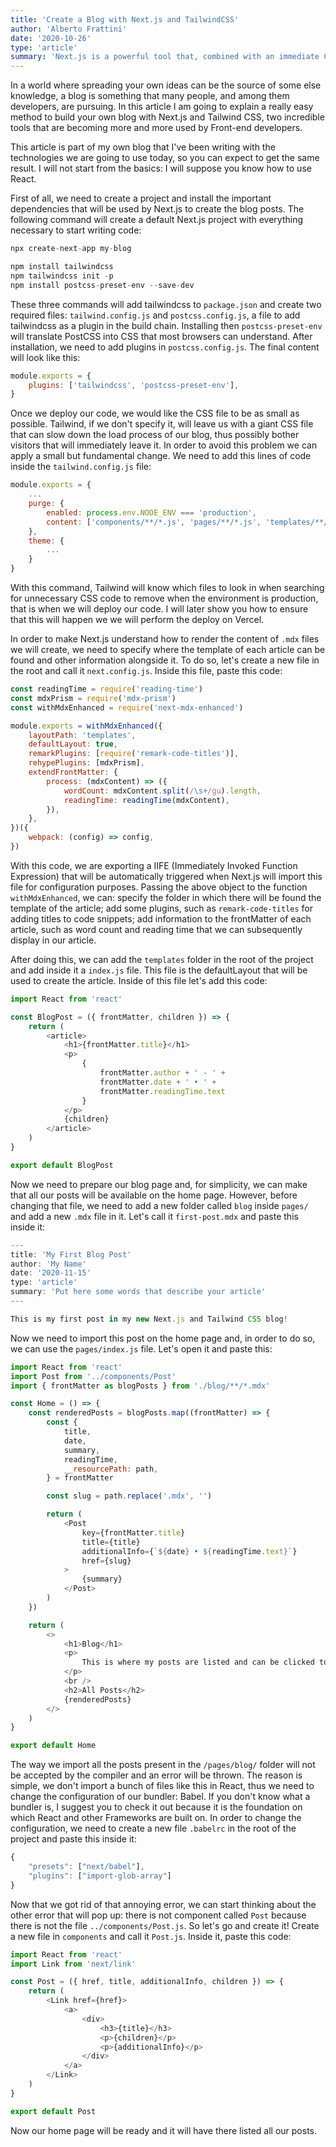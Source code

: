 ```yaml
---
title: 'Create a Blog with Next.js and TailwindCSS'
author: 'Alberto Frattini'
date: '2020-10-26'
type: 'article'
summary: 'Next.js is a powerful tool that, combined with an immediate CSS framework such as Tailwind, gives the developer few things to think about and start creating amazing websites right out of the box.'
---
```


In a world where spreading your own ideas can be the source of some else knowledge, a blog is something that many people, and among them
developers, are pursuing. In this article I am going to explain a really easy method to build your own blog with Next.js and Tailwind CSS, two
incredible tools that are becoming more and more used by Front-end developers.

This article is part of my own blog that I've been writing with the technologies we are going to use today, so you can expect 
to get the same result. I will not start from the basics: I will suppose you know how to use React.

First of all, we need to create a project and install the important dependencies that will be used by Next.js to create the 
blog posts. The following command will create a default Next.js project with everything necessary to start writing code:

```js
npx create-next-app my-blog
```



```js
npm install tailwindcss
npm tailwindcss init -p
npm install postcss-preset-env --save-dev
```

These three commands will add tailwindcss to `package.json` and create two required files: `tailwind.config.js` and 
`postcss.config.js`, a file to add tailwindcss as a plugin in the build chain. Installing then `postcss-preset-env` will 
translate PostCSS into CSS that most browsers can understand. After installation, we need to add plugins in `postcss.config.js`. 
The final content will look like this:

```js:postcss.config.js
module.exports = {
    plugins: ['tailwindcss', 'postcss-preset-env'],
}
```

Once we deploy our code, we would like the CSS file to be as small as possible. Tailwind, if we don't specify it, will leave us
with a giant CSS file that can slow down the load process of our blog, thus possibly bother visitors that will immediately leave it.
In order to avoid this problem we can apply a small but fundamental change. We need to add this lines of code inside the 
`tailwind.config.js` file:

```js:postcss.config.js
module.exports = {
    ...
    purge: {
        enabled: process.env.NODE_ENV === 'production',
        content: ['components/**/*.js', 'pages/**/*.js', 'templates/**/*.js'],
    },
    theme: {
        ...
    }
}
```

With this command, Tailwind will know which files to look in when searching for unnecessary CSS code to remove when the environment
is production, that is when we will deploy our code. I will later show you how to ensure that this will happen we we will perform
the deploy on Vercel.

In order to make Next.js understand how to render the content of `.mdx` files we will create, we need to specify where the template
of each article can be found and other information alongside it. To do so, let's create a new file in the root and call it `next.config.js`.
Inside this file, paste this code:

```js
const readingTime = require('reading-time')
const mdxPrism = require('mdx-prism')
const withMdxEnhanced = require('next-mdx-enhanced')

module.exports = withMdxEnhanced({
    layoutPath: 'templates',
    defaultLayout: true,
    remarkPlugins: [require('remark-code-titles')],
    rehypePlugins: [mdxPrism],
    extendFrontMatter: {
        process: (mdxContent) => ({
            wordCount: mdxContent.split(/\s+/gu).length,
            readingTime: readingTime(mdxContent),
        }),
    },
})({
    webpack: (config) => config,
})
```

With this code, we are exporting a IIFE (Immediately Invoked Function Expression) that will be automatically triggered when Next.js
will import this file for configuration purposes. Passing the above object to the function `withMdxEnhanced`, we can: specify the 
folder in which there will be found the template of the article; add some plugins, such as `remark-code-titles` for adding titles 
to code snippets; add information to the frontMatter of each article, such as word count and reading time that we can subsequently 
display in our article.

After doing this, we can add the `templates` folder in the root of the project and add inside it a `index.js` file. This file
is the defaultLayout that will be used to create the article. Inside of this file let's add this code:

```js
import React from 'react'

const BlogPost = ({ frontMatter, children }) => {
    return (
        <article>
            <h1>{frontMatter.title}</h1>
            <p>
                {
                    frontMatter.author + ' - ' +
                    frontMatter.date + ' • ' + 
                    frontMatter.readingTime.text
                }
            </p>
            {children}
        </article>
    )
}

export default BlogPost
```

Now we need to prepare our blog page and, for simplicity, we can make that all our posts will be available on the home page. However, 
before changing that file, we need to add a new folder called `blog` inside `pages/` and add a new `.mdx` file in it. 
Let's call it `first-post.mdx` and paste this inside it:

```js
---
title: 'My First Blog Post'
author: 'My Name'
date: '2020-11-15'
type: 'article'
summary: 'Put here some words that describe your article'
---

This is my first post in my new Next.js and Tailwind CSS blog!
```

Now we need to import this post on the home page and, in order to do so, we can use the `pages/index.js` file. Let's open it and paste this:

```js:pages/index.js
import React from 'react'
import Post from '../components/Post'
import { frontMatter as blogPosts } from './blog/**/*.mdx'

const Home = () => {
    const renderedPosts = blogPosts.map((frontMatter) => {
        const {
            title,
            date,
            summary,
            readingTime,
            __resourcePath: path,
        } = frontMatter

        const slug = path.replace('.mdx', '')

        return (
            <Post
                key={frontMatter.title}
                title={title}
                additionalInfo={`${date} • ${readingTime.text}`}
                href={slug}
            >
                {summary}
            </Post>
        )
    })

    return (
        <>
            <h1>Blog</h1>
            <p>
                This is where my posts are listed and can be clicked to read the entire article.
            </p>
            <br />
            <h2>All Posts</h2>
            {renderedPosts}
        </>
    )
}

export default Home

```

The way we import all the posts present in the `/pages/blog/` folder will not be accepted by the compiler and an error will be thrown.
The reason is simple, we don't import a bunch of files like this in React, thus we need to change the configuration of our bundler: Babel.
If you don't know what a bundler is, I suggest you to check it out because it is the foundation on which React and other Frameworks
are built on. In order to change the configuration, we need to create a new file `.babelrc` in the root of the project and paste this inside
it:

```js
{
    "presets": ["next/babel"],
    "plugins": ["import-glob-array"]
}
```

Now that we got rid of that annoying error, we can start thinking about the other error that will pop up: there is not component
called `Post` because there is not the file `../components/Post.js`. So let's go and create it! Create a new file in `components` 
and call it `Post.js`. Inside it, paste this code:

```js
import React from 'react'
import Link from 'next/link'

const Post = ({ href, title, additionalInfo, children }) => {
    return (
        <Link href={href}>
            <a>
                <div>
                    <h3>{title}</h3>
                    <p>{children}</p>
                    <p>{additionalInfo}</p>
                </div>
            </a>
        </Link>
    )
}

export default Post
```

Now our home page will be ready and it will have there listed all our posts.